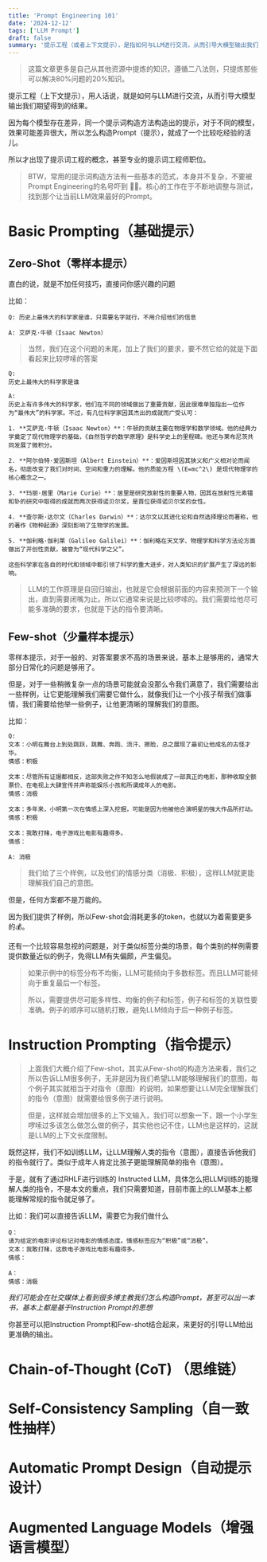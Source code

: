 ```yaml
---
title: 'Prompt Engineering 101'
date: '2024-12-12'
tags: ['LLM Prompt']
draft: false
summary: '提示工程（或者上下文提示），是指如何与LLM进行交流，从而引导大模型输出我们期望得到的结果'
---
```


> 这篇文章更多是自己从其他资源中提炼的知识，遵循二八法则，只提炼那些可以解决80%问题的20%知识。


提示工程（上下文提示），用人话说，就是如何与LLM进行交流，从而引导大模型输出我们期望得到的结果。

因为每个模型存在差异，同一个提示词构造方法构造出的提示，对于不同的模型，效果可能差异很大，所以怎么构造Prompt（提示），就成了一个比较吃经验的活儿。

所以才出现了提示词工程的概念，甚至专业的提示词工程师职位。

> BTW，常用的提示词构造方法有一些基本的范式，本身并不复杂，不要被Prompt Engineering的名号吓到 🤷‍♂️。核心的工作在于不断地调整与测试，找到那个让当前LLM效果最好的Prompt。

# Basic Prompting（基础提示）

## Zero-Shot（零样本提示）

直白的说，就是不加任何技巧，直接问你感兴趣的问题

比如：
```
Q: 历史上最伟大的科学家是谁，只需要名字就行，不用介绍他们的信息

A: 艾萨克·牛顿（Isaac Newton）
```

> 当然，我们在这个问题的末尾，加上了我们的要求，要不然它给的就是下面看起来比较啰嗦的答案

```
Q: 
历史上最伟大的科学家是谁

A: 
历史上有许多伟大的科学家，他们在不同的领域做出了重要贡献，因此很难单独指出一位作为“最伟大”的科学家。不过，有几位科学家因其杰出的成就而广受认可：

1. **艾萨克·牛顿（Isaac Newton）**：牛顿的贡献主要在物理学和数学领域。他的经典力学奠定了现代物理学的基础，《自然哲学的数学原理》是科学史上的里程碑。他还与莱布尼茨共同发展了微积分。

2. **阿尔伯特·爱因斯坦（Albert Einstein）**：爱因斯坦因其狭义和广义相对论而闻名，彻底改变了我们对时间、空间和重力的理解。他的质能方程 \(E=mc^2\) 是现代物理学的核心概念之一。

3. **玛丽·居里（Marie Curie）**：居里是研究放射性的重要人物，因其在放射性元素镭和钋的研究中取得的成就而两次获得诺贝尔奖，是首位获得诺贝尔奖的女性。

4. **查尔斯·达尔文（Charles Darwin）**：达尔文以其进化论和自然选择理论而著称，他的著作《物种起源》深刻影响了生物学的发展。

5. **伽利略·伽利莱（Galileo Galilei）**：伽利略在天文学、物理学和科学方法论方面做出了开创性贡献，被誉为“现代科学之父”。

这些科学家在各自的时代和领域中都引领了科学的重大进步，对人类知识的扩展产生了深远的影响。
```

> LLM的工作原理是自回归输出，也就是它会根据前面的内容来预测下一个输出，直到需要闭嘴为止。所以它通常来说是比较啰嗦的。我们需要给他尽可能多准确的要求，也就是下达的指令要清晰。

## Few-shot（少量样本提示）

零样本提示，对于一般的、对答案要求不高的场景来说，基本上是够用的，通常大部分日常化的问题是够用了。

但是，对于一些稍微复杂一点的场景可能就会没那么令我们满意了，我们需要给出一些样例，让它更能理解我们需要它做什么，就像我们让一个小孩子帮我们做事情，我们需要给他举一些例子，让他更清晰的理解我们的意图。

比如：
```
Q: 
文本：小明在舞台上到处跳跃，跳舞、奔跑、流汗、擦脸，总之展现了最初让他成名的古怪才华。 
情感：积极

文本：尽管所有证据都相反，这部失败之作不知怎么地假装成了一部真正的电影，那种收取全额票价、在电视上大肆宣传并声称能娱乐小孩和所谓成年人的电影。 
情感：消极

文本：多年来，小明第一次在情感上深入挖掘，可能是因为他被他合演明星的强大作品所打动。 
情感：积极

文本：我敢打赌，电子游戏比电影有趣得多。 
情感：

A: 消极

```

>  我们给了三个样例，以及他们的情感分类（消极、积极），这样LLM就更能理解我们自己的意图。

但是，任何方案都不是万能的。

因为我们提供了样例，所以Few-shot会消耗更多的token，也就以为着需要更多的💰。

还有一个比较容易忽视的问题是，对于类似标签分类的场景，每个类别的样例需要提供数量近似的例子，免得LLM有失偏颇，产生偏见。

> 如果示例中的标签分布不均衡，LLM可能倾向于多数标签。而且LLM可能倾向于重复最后一个标签。
> 
> 所以，需要提供尽可能多样性、均衡的例子和标签，例子和标签的关联性要准确。例子的顺序可以随机打散，避免LLM倾向于后一种例子标签。


# Instruction Prompting（指令提示）

> 上面我们大概介绍了Few-shot，其实从Few-shot的构造方法来看，我们之所以告诉LLM很多例子，无非是因为我们希望LLM能够理解我们的意图，每个例子其实就相当于对指令（意图）的说明，如果想要让LLM完全理解我们的指令（意图）就需要给很多例子进行说明。
> 
> 但是，这样就会增加很多的上下文输入，我们可以想象一下，跟一个小学生啰嗦过多该怎么做怎么做的例子，其实他也记不住，LLM也是这样的，这就是LLM的上下文长度限制。

既然这样，我们不如训练LLM，让LLM理解人类的指令（意图），直接告诉他我们的指令就行了。类似于成年人肯定比孩子更能理解简单的指令（意图）。

于是，就有了通过RHLF进行训练的 Instructed LLM，具体怎么把LLM训练的能理解人类的指令，不是本文的重点，我们只需要知道，目前市面上的LLM基本上都能理解常规的指令就足够了。

比如：我们可以直接告诉LLM，需要它为我们做什么
```
Q：
请为给定的电影评论标记对电影的情感态度。情感标签应为“积极”或“消极”。  
文本：我敢打赌，这款电子游戏比电影有趣得多。  
情感：

A：
情感：消极
```

*我们可能会在社交媒体上看到很多博主教我们怎么构造Prompt，甚至可以出一本书，基本上都是基于Instruction Prompt的思想*

你甚至可以把Instruction Prompt和Few-shot结合起来，来更好的引导LLM给出更准确的输出。



# Chain-of-Thought (CoT) （思维链）


# Self-Consistency Sampling（自一致性抽样）


# Automatic Prompt Design（自动提示设计）


# Augmented Language Models（增强语言模型）


